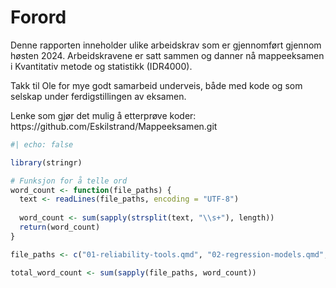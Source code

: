 

# Forord {.unnumbered}

Denne rapporten inneholder ulike arbeidskrav som er gjennomført gjennom høsten 2024. Arbeidskravene er satt sammen og danner nå mappeeksamen i Kvantitativ metode og statistikk (IDR4000).

Takk til Ole for mye godt samarbeid underveis, både med kode og som selskap under ferdigstillingen av eksamen.

Lenke som gjør det mulig å etterprøve koder: https://github.com/Eskilstrand/Mappeeksamen.git

```r
#| echo: false

library(stringr)

# Funksjon for å telle ord
word_count <- function(file_paths) {
  text <- readLines(file_paths, encoding = "UTF-8")
  
  word_count <- sum(sapply(strsplit(text, "\\s+"), length))
  return(word_count)
}

file_paths <- c("01-reliability-tools.qmd", "02-regression-models.qmd", "03-statistical-inference.qmd", "04-study-design.qmd", "05-repeated-measurements.qmd", "06-vitenskapsteori.qmd", "07-laboratory-report.qmd")

total_word_count <- sum(sapply(file_paths, word_count))

```


